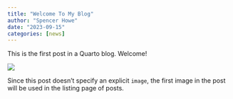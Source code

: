 ```yaml
---
title: "Welcome To My Blog"
author: "Spencer Howe"
date: "2023-09-15"
categories: [news]
---
```


This is the first post in a Quarto blog. Welcome!

![](thumbnail.jpg)

Since this post doesn't specify an explicit `image`, the first image in the post will be used in the listing page of posts.
